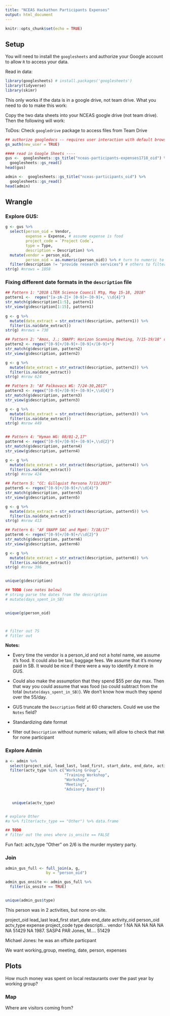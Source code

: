 ```yaml
---
title: "NCEAS Hackathon Participants Expenses"
output: html_document
---
```


```r
knitr::opts_chunk$set(echo = TRUE)
```

## Setup

You will need to install the `googlesheets` and authorize your Google account to allow `R` to access your data. 


Read in data:

```r
library(googlesheets) # install.packages('googlesheets')
library(tidyverse)
library(skimr)
```

This only works if the data is in a google drive, not team drive. What you need to do to make this work: 

Copy the two data sheets into your NCEAS google drive (not team drive). Then the following will work: 

ToDos: Check `googledrive` package to access files from Team Drive

```r
## authorize googledocs -- requires user interaction with default browser
gs_auth(new_user = TRUE) 

#### read in Google Sheets ----
gus <-  googlesheets::gs_title("nceas-participants-expenses1718_oid") %>% 
  googlesheets::gs_read()   
head(gus)

admin <-  googlesheets::gs_title("nceas-participants_oid") %>%
  googlesheets::gs_read()   
head(admin)

```


## Wrangle

### Explore GUS: 
```r
g <- gus %>%
  select(person_oid = Vendor, 
         expense = Expense, # assume expense is food
         project_code = `Project Code`, 
         type = Type, 
         description = Description) %>%
  mutate(vendor = person_oid,
         person_oid = as.numeric(person_oid)) %>% # turn to numeric to remove non-numeric vendors
  filter(description != "provide research services") # others to filter?
str(g) #nrows = 1058
```

### Fixing different date formats in the `description` file

```r

## Pattern 1: "2018 LTER Science Council Mtg, May 15-18, 2018" 
pattern1 <-  regex("[a-zA-Z]+ [0-9]+-[0-9]+, \\d{4}")  
str_match(g$description[1:5], pattern1)
str_view(g$description[1:15], pattern1)
                        
g <- g %>%
  mutate(date_extract = str_extract(description, pattern1)) %>%
  filter(is.na(date_extract))
str(g) #nrows = 730

## Pattern 2: "Amos, J.; SNAPP: Horizon Scanning Meeting, 7/15-19/18" or "LTER, Sokol: Mettacommunities, 5/14-17/18 and LTER, Hallett:"
pattern2 <- regex("[0-9]+/[0-9]+-[0-9]+/[0-9]+") 
str_match(g$description, pattern2)
str_view(g$description, pattern2)

g <- g %>%
  mutate(date_extract = str_extract(description, pattern2)) %>%
  filter(is.na(date_extract))
str(g) #nrow 624

## Pattern 3: "AF Palkovacs WG: 7/24-30,2017"
pattern3 <- regex("[0-9]+/[0-9]+-[0-9]+,\\d{4}") 
str_match(g$description, pattern3)
str_view(g$description, pattern3)

g <- g %>%
  mutate(date_extract = str_extract(description, pattern3)) %>%
  filter(is.na(date_extract))
str(g) #nrow 449


## Pattern 4: "Hyman WG: 08/01-2,17"
pattern4 <- regex("[0-9]+/[0-9]+-[0-9]+,\\d{2}") 
str_match(g$description, pattern4)
str_view(g$description, pattern4)

g <- g %>%
  mutate(date_extract = str_extract(description, pattern4)) %>%
  filter(is.na(date_extract))
str(g) #nrow 424

## Pattern 5: "CC: Gillquist Persona 7/11/2017"
pattern5 <- regex("[0-9]+/[0-9]+/\\d{4}") 
str_match(g$description, pattern5)
str_view(g$description, pattern5)

g <- g %>%
  mutate(date_extract = str_extract(description, pattern5)) %>%
  filter(is.na(date_extract))
str(g) #nrow 413

## Pattern 6: "AF SNAPP SAC and Mgmt: 7/18/17"
pattern6 <- regex("[0-9]+/[0-9]+/\\d{2}") 
str_match(g$description, pattern6)
str_view(g$description, pattern6)

g <- g %>%
  mutate(date_extract = str_extract(description, pattern6)) %>%
  filter(is.na(date_extract))
str(g) #nrow 396


unique(g$description)

## TODO (see notes below)
# string parse the dates from the description
# mutate(days_spent_in_SB)


unique(g$person_oid)



# filter out 7S
# fitler out

```


**Notes:**

- Every time the vendor is a person_id and not a hotel name, we assume it's food. It could also be taxi, baggage fees. We assume that it's money paid in SB.  It would be nice if there were a way to identify it more in GUS. 

- Could also make the assumption that they spend $55 per day max. Then that way you could assume that was food (so could subtract from the total (`mutate(days_spent_in_SB)`). We don't know how much they spend over the 55/day.

- GUS truncate the `Description` field at 60 characters. Could we use the `Notes` field? 

- Standardizing date format

- filter out `Description` without numeric values; will allow to check that `PAR` for none participant


 
### Explore Admin

```r

a <- admin %>%
  select(project_oid, lead_last, lead_first, start_date, end_date, activity_oid, person_oid, actv_type, is_onsite) %>%
  filter(actv_type %in% c("Working Group",
                          "Training Workshop",
                          "Workshop",
                          "Meeting",
                          "Advisory Board"))


   unique(a$actv_type)


# explore Other         
#a %>% filter(actv_type == "Other") %>% data.frame        

## TODO
# filter out the ones where is_onsite == FALSE

```
 
Fun fact: actv_type "Other" on 2/6 is the murder mystery party.
 
 
### Join
```r
admin_gus_full <- full_join(a, g, 
                  by = "person_oid")

admin_gus_onsite <- admin_gus_full %>%
  filter(is_onsite == TRUE) 


unique(admin_gus$type)

```

This person was in 2 activities, but none on-site. 

  project_oid lead_last lead_first start_date end_date activity_oid person_oid actv_type expense project_code type  descripti… vendor
1          NA NA        NA         NA         NA                 NA      51429 NA          1987. SASP4        PAR   Jones, M.… 51429 

Michael Jones: he was an offsite particpant 

We want
working_group, meeting, date, person, expenses

## Plots

How much money was spent on local restaurants over the past year by working group?





### Map

Where are visitors coming from?





